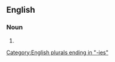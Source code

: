 ==English==

===Noun===
{{head|en|noun plural form}}

# {{plural of|augury|lang=en}}

[[Category:English plurals ending in "-ies"]]